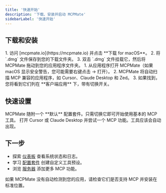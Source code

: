 ```yaml
---
title: '快速开始'
description: '下载、安装并启动 MCPMate'
sidebarLabel: '快速开始'
---
```



## 下载和安装

<AccordionGroup>
  <Accordion icon="download" title="下载 MCPMate">
    1. 访问 [mcpmate.io](https://mcpmate.io) 并点击 **下载 for macOS**。
    2. 将 `.dmg` 文件保存到您的下载文件夹。
    3. 双击 `.dmg` 文件挂载它，然后将 MCPMate 拖动到您的应用程序文件夹。
  </Accordion>
  
  <Accordion icon="rocket" title="首次启动">
    1. 从应用程序打开 MCPMate（如果 macOS 显示安全警告，您可能需要右键点击 → 打开）。
    2. MCPMate 将自动扫描 MCP 兼容的应用程序，如 Cursor、Claude Desktop 和 Zed。
    3. 如果找到，您将看到它们列在 **客户端应用** 下，带有切换开关。
  </Accordion>
</AccordionGroup>

## 快速设置

<CardGroup cols={2}>
  <Card title="启用默认配置" icon="toggle-on">
    MCPMate 随附一个 **默认** 配置套件。只需切换它即可开始使用基本的 MCP 工具。
  </Card>
  
  <Card title="在您的编辑器中测试" icon="code">
    打开 Cursor 或 Claude Desktop 并尝试一个 MCP 功能。工具应该会自动出现。
  </Card>
</CardGroup>

## 下一步

- 探索 [仪表板](/pages/dashboard) 查看系统状态和日志。
- 学习 [配置套件](/pages/config-suits) 创建自定义工具预设。
- 浏览 [服务器](/pages/servers) 添加更多 MCP 功能。

<Callout type="warning">
  如果 MCPMate 没有自动检测到您的应用，请检查它们是否支持 MCP 并安装在标准位置。
</Callout>

